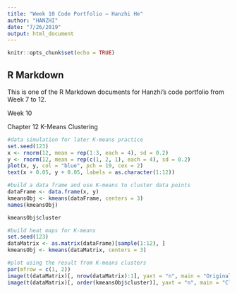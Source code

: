 ```yaml
---
title: "Week 10 Code Portfolio — Hanzhi He"
author: "HANZHI"
date: "7/26/2019"
output: html_document
---
```


```r
knitr::opts_chunk$set(echo = TRUE)
```

## R Markdown

This is one of the R Markdown documents for Hanzhi's code portfolio from Week 7 to 12. 

Week 10

Chapter 12
K-Means Clustering

```r

#data simulation for later K-means practice
set.seed(123) 
x <- rnorm(12, mean = rep(1:3, each = 4), sd = 0.2)
y <- rnorm(12, mean = rep(c(1, 2, 1), each = 4), sd = 0.2)
plot(x, y, col = "blue", pch = 19, cex = 2)
text(x + 0.05, y + 0.05, labels = as.character(1:12))

#build a data frame and use K-means to cluster data points
dataFrame <- data.frame(x, y)
kmeansObj <- kmeans(dataFrame, centers = 3)
names(kmeansObj)

kmeansObj$cluster

#build heat maps for K-means
set.seed(123)
dataMatrix <- as.matrix(dataFrame)[sample(1:12), ]
kmeansObj <- kmeans(dataMatrix, centers = 3)

#plot using the result from K-means clusters
par(mfrow = c(1, 2))
image(t(dataMatrix)[, nrow(dataMatrix):1], yaxt = "n", main = "Original Data")
image(t(dataMatrix)[, order(kmeansObj$cluster)], yaxt = "n", main = "Clustered Data")

```
